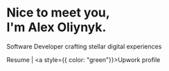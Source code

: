 # Nice to meet you, <br />I'm Alex Oliynyk.

Software Developer crafting stellar digital experiences

<a>Resume</a> | <a style={{ color: "green"}}>Upwork profile</a>
